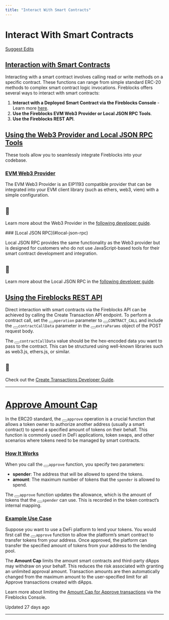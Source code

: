 ```yaml
---
title: "Interact With Smart Contracts"
---
```

  
  # Interact With Smart Contracts

[Suggest Edits](/edit/interact-with-smart-contracts)

## [Interaction with Smart Contracts](#interaction-with-smart-contracts)

Interacting with a smart contract involves calling read or write methods on a specific contract. These functions can range from simple standard ERC-20 methods to complex smart contract logic invocations. Fireblocks offers several ways to interact with smart contracts:

1.  **Interact with a Deployed Smart Contract via the Fireblocks Console** - Learn more [here](https://support.fireblocks.io/hc/en-us/articles/12265198149660-Managing-smart-contracts-for-tokenization).
2.  **Use the Fireblocks EVM Web3 Provider or Local JSON RPC Tools**.
3.  **Use the Fireblocks REST API**.

  
## [Using the Web3 Provider and Local JSON RPC Tools](#using-the-web3-provider-and-local-json-rpc-tools)

These tools allow you to seamlessly integrate Fireblocks into your codebase.

### [EVM Web3 Provider](#evm-web3-provider)

The EVM Web3 Provider is an EIP1193 compatible provider that can be integrated into your EVM client library (such as ethers, web3, viem) with a simple configuration.

<Info>

## 📘

Learn more about the Web3 Provider in the [following developer guide](/reference/evm-web3-provider).



</Info>
### [Local JSON RPC](#local-json-rpc)

Local JSON RPC provides the same functionality as the Web3 provider but is designed for customers who do not use JavaScript-based tools for their smart contract development and integration.

<Info>

## 📘

Learn more about the Local JSON RPC in the [following developer guide](/reference/evm-local-json-rpc).



</Info>
  
## [Using the Fireblocks REST API](#using-the-fireblocks-rest-api)

Direct interaction with smart contracts via the Fireblocks API can be achieved by calling the Create Transaction API endpoint. To perform a contract call, set the <button aria-label="Copy Code" class="rdmd-code-copy fa"></button><code class="rdmd-code lang- theme-light" data-lang="" name="" tabindex="0">operation</code> parameter to <button aria-label="Copy Code" class="rdmd-code-copy fa"></button><code class="rdmd-code lang- theme-light" data-lang="" name="" tabindex="0">CONTRACT_CALL</code> and include the <button aria-label="Copy Code" class="rdmd-code-copy fa"></button><code class="rdmd-code lang- theme-light" data-lang="" name="" tabindex="0">contractCallData</code> parameter in the <button aria-label="Copy Code" class="rdmd-code-copy fa"></button><code class="rdmd-code lang- theme-light" data-lang="" name="" tabindex="0">extraParams</code> object of the POST request body.

The <button aria-label="Copy Code" class="rdmd-code-copy fa"></button><code class="rdmd-code lang- theme-light" data-lang="" name="" tabindex="0">contractCallData</code> value should be the hex-encoded data you want to pass to the contract. This can be structured using well-known libraries such as web3.js, ethers.js, or similar.

<Info>

## 📘

Check out the [Create Transactions Developer Guide](/reference/create-transactions#contract-call-transaction).



</Info>
  

* * *

# [Approve Amount Cap](#approve-amount-cap)
  

In the ERC20 standard, the <button aria-label="Copy Code" class="rdmd-code-copy fa"></button><code class="rdmd-code lang- theme-light" data-lang="" name="" tabindex="0">approve</code> operation is a crucial function that allows a token owner to authorize another address (usually a smart contract) to spend a specified amount of tokens on their behalf. This function is commonly used in DeFi applications, token swaps, and other scenarios where tokens need to be managed by smart contracts.

### [How It Works](#how-it-works)

When you call the <button aria-label="Copy Code" class="rdmd-code-copy fa"></button><code class="rdmd-code lang- theme-light" data-lang="" name="" tabindex="0">approve</code> function, you specify two parameters:

*   **spender**: The address that will be allowed to spend the tokens.
*   **amount**: The maximum number of tokens that the `spender` is allowed to spend.

The <button aria-label="Copy Code" class="rdmd-code-copy fa"></button><code class="rdmd-code lang- theme-light" data-lang="" name="" tabindex="0">approve</code> function updates the allowance, which is the amount of tokens that the <button aria-label="Copy Code" class="rdmd-code-copy fa"></button><code class="rdmd-code lang- theme-light" data-lang="" name="" tabindex="0">spender</code> can use. This is recorded in the token contract’s internal mapping.

### [Example Use Case](#example-use-case)

Suppose you want to use a DeFi platform to lend your tokens. You would first call the <button aria-label="Copy Code" class="rdmd-code-copy fa"></button><code class="rdmd-code lang- theme-light" data-lang="" name="" tabindex="0">approve</code> function to allow the platform’s smart contract to transfer tokens from your address. Once approved, the platform can transfer the specified amount of tokens from your address to the lending pool.

  

The **Amount Cap** limits the amount smart contracts and third-party dApps may withdraw on your behalf. This reduces the risk associated with granting an unlimited approval amount. Transaction amounts are then automatically changed from the maximum amount to the user-specified limit for all Approve transactions created with dApps.

Learn more about limiting the [Amount Cap for Approve transactions](https://support.fireblocks.io/hc/en-us/articles/4404616097426-Amount-Cap-for-Approve-transactions) via the Fireblocks Console.

Updated 27 days ago

* * *